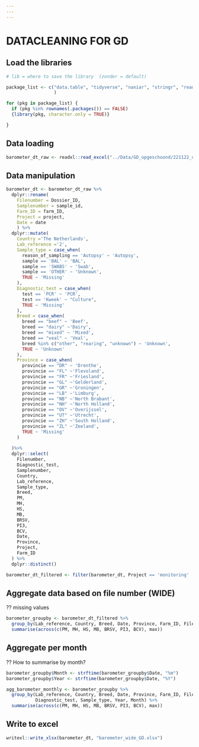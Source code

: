 ```yaml
---
---
---
```


# DATACLEANING FOR GD

## Load the libraries

```r

# lib = where to save the library  (zonder = default)

package_list <- c("data.table", "tidyverse", "naniar", "stringr", "readr",  "dplyr", "magrittr", "readxl", "writexl", "sjmisc", "tidyr"
                  )

for (pkg in package_list) {
  if (pkg %in% rownames(.packages()) == FALSE)
  {library(pkg, character.only = TRUE)}

}

```

## Data loading

```r

barometer_dt_raw <- readxl::read_excel("../Data/GD_opgeschoond/221122_data_RGD_DECIDE_nw.xlsx")

```

## Data manipulation

```r
barometer_dt <- barometer_dt_raw %>% 
  dplyr::rename(
    Filenumber = Dossier_ID,
    Samplenumber = sample_id,
    Farm_ID = farm_ID,
    Project = project,
    Date = date
    ) %>%
  dplyr::mutate(
    Country ='The Netherlands',
    Lab_reference ='2', 
    Sample_type = case_when(
      reason_of_sampling == 'Autopsy' ~ 'Autopsy',
      sample == 'BAL' ~ 'BAL',
      sample == 'SWABS' ~ 'Swab', 
      sample == 'OTHER' ~ 'Unknown',
      TRUE ~ 'Missing' 
    ),
    Diagnostic_test = case_when(
      test == 'PCR' ~ 'PCR',
      test == 'Kweek' ~ "Culture",
      TRUE ~ 'Missing' 
    ),
    Breed = case_when(
      breed == "beef" ~ 'Beef', 
      breed == "dairy" ~'Dairy',
      breed == "mixed" ~ 'Mixed',
      breed == "veal" ~ 'Veal',
      breed %in% c("other", "rearing", "unknown") ~ 'Unknown',
      TRUE ~ 'Unknown'
    ),
    Province = case_when(
      provincie == "DR" ~ 'Drenthe', 
      provincie == "FL" ~'Flevoland',
      provincie == "FR" ~'Friesland',
      provincie == "GL" ~'Gelderland',
      provincie == "GR" ~'Groningen',
      provincie == "LB" ~'Limburg',
      provincie == "NB" ~'North Brabant',
      provincie == "NH" ~'North Holland',
      provincie == "OV" ~'Overijssel',
      provincie == "UT" ~'Utrecht',
      provincie == "ZH" ~'South Holland',
      provincie == "ZL" ~'Zeeland',
      TRUE ~ 'Missing'
    )
  
  )%>%
  dplyr::select(
    Filenumber,
    Diagnostic_test,
    Samplenumber,
    Country,
    Lab_reference,
    Sample_type,
    Breed,
    PM,
    MH,
    HS,
    MB,
    BRSV,
    PI3,
    BCV,
    Date,
    Province,
    Project,
    Farm_ID
  ) %>%
  dplyr::distinct()
```

```r
barometer_dt_filtered <- filter(barometer_dt, Project == 'monitoring' | Project == 'no project')
```

## Aggregate data based on file number (WIDE)

?? missing values

```r
barometer_groupby <- barometer_dt_filtered %>%
  group_by(Lab_reference, Country, Breed, Date, Province, Farm_ID, Filenumber, Diagnostic_test, Sample_type) %>%
  summarise(across(c(PM, MH, HS, MB, BRSV, PI3, BCV), max))
```

## Aggregate per month

?? How to summarise by month?

```r
barometer_groupby$Month <- strftime(barometer_groupby$Date, "%m")
barometer_groupby$Year <- strftime(barometer_groupby$Date, "%Y")

agg_barometer_monthly <- barometer_groupby %>% 
  group_by(Lab_reference, Country, Breed, Date, Province, Farm_ID, Filenumber,
           Diagnostic_test, Sample_type, Year, Month) %>%
  summarise(across(c(PM, MH, HS, MB, BRSV, PI3, BCV), max))
```

## Write to excel

```r

writexl::write_xlsx(barometer_dt, "barometer_wide_GD.xlsx")
```
